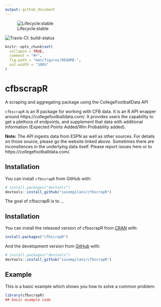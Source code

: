 ---
output: github_document
---

<!-- README.md is generated from README.Rmd. Please edit that file -->

<!-- badges: start -->
  ![Lifecycle:stable](https://img.shields.io/badge/lifecycle-stable-brightgreen.svg)
  
  ![Travis-CI: build-status](https://travis-ci.com/saiemgilani/cfbscrapR.svg?token=BxsozfUD3VCvCzzJpdFf&branch=master)
  <!-- badges: end -->

```{r, include = FALSE}
knitr::opts_chunk$set(
  collapse = TRUE,
  comment = "#>",
  fig.path = "man/figures/README-",
  out.width = "100%"
)
```

# cfbscrapR
A scraping and aggregating package using the CollegeFootballData API

`cfbscrapR` is an R package for working with CFB data. It is an R API wrapper around https://collegefootballdata.com/. It provides users the capability to get a plethora of endpoints, and supplement that data with additional information (Expected Points Added/Win Probability added). 

__Note:__ The API ingests data from ESPN as well as other sources. For details on those source, please go the website linked above. Sometimes there are inconsitences in the underlying data itself. Please report issues here or to https://collegefootballdata.com/. 

## Installation
You can install `cfbscrapR` from GitHub with:

``` r
# install.packages("devtools")
devtools::install_github("saiemgilani/cfbscrapR")
```

The goal of cfbscrapR is to ...

## Installation

You can install the released version of cfbscrapR from [CRAN](https://CRAN.R-project.org) with:

``` r
install.packages("cfbscrapR")
```

And the development version from [GitHub](https://github.com/) with:

``` r
# install.packages("devtools")
devtools::install_github("saiemgilani/cfbscrapR")
```
## Example

This is a basic example which shows you how to solve a common problem:

```{r example}
library(cfbscrapR)
## basic example code
```



